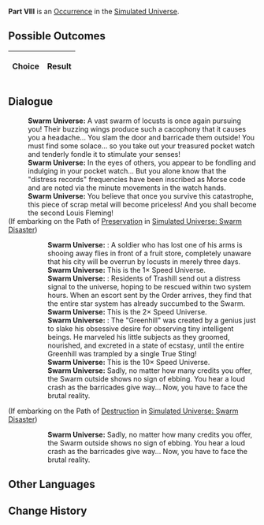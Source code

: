 {{Simulated Universe Event Infobox
|title         = Part VIII
|image         = 1.png
|type          =
|domains_su    = 
|domains_ext   = 
|domains_swarm = 
|domains_gng   = 
|requirements  =
|prev          = 
|next          = 
|indexRewards  =
|characters    = 
}}
'''Part VIII''' is an [[Simulated Universe/Occurrence|Occurrence]] in the [[Simulated Universe]].

==Possible Outcomes==
{| class="article-table"
!Choice
!Result

|}

<!--
==Gameplay Notes==

-->
==Dialogue==
{{Dialogue Start}}
:'''Swarm Universe:''' A vast swarm of locusts is once again pursuing you! Their buzzing wings produce such a cacophony that it causes you a headache... You slam the door and barricade them outside! You must find some solace... so you take out your treasured pocket watch and tenderly fondle it to stimulate your senses!
:'''Swarm Universe:''' In the eyes of others, you appear to be fondling and indulging in your pocket watch... But you alone know that the "distress records" frequencies have been inscribed as Morse code and are noted via the minute movements in the watch hands.
:'''Swarm Universe:''' You believe that once you survive this catastrophe, this piece of scrap metal will become priceless! And you shall become the second Louis Fleming!
;(If embarking on the Path of [[Simulated Universe/Paths#Preservation|Preservation]] in [[Simulated Universe: Swarm Disaster]])
:{{SU Special Dialogue|Preservation|Let me hear its voice...|I want to fast-track my progress towards financial freedom!}}
::'''Swarm Universe:''' {{Color|Keyword|A signal from an Elothean city guard}}: A soldier who has lost one of his arms is shooing away flies in front of a fruit store, completely unaware that his city will be overrun by locusts in merely three days.
::'''Swarm Universe:''' This is the 1&times; Speed Universe.
::'''Swarm Universe:''' {{Color|Keyword|A signal from the Synesthesia Center on Trashill}}: Residents of Trashill send out a distress signal to the universe, hoping to be rescued within two system hours. When an escort sent by the Order arrives, they find that the entire star system has already succumbed to the Swarm.
::'''Swarm Universe:''' This is the 2&times; Speed Universe.
::'''Swarm Universe:''' {{Color|Keyword|A signal from the microbes on the potted plant "Greenhill"}}: The "Greenhill" was created by a genius just to slake his obsessive desire for observing tiny intelligent beings. He marveled his little subjects as they groomed, nourished, and excreted in a state of ecstasy, until the entire Greenhill was trampled by a single True Sting!
::'''Swarm Universe:''' This is the 10&times; Speed Universe.
::'''Swarm Universe:''' Sadly, no matter how many credits you offer, the Swarm outside shows no sign of ebbing. You hear a loud crash as the barricades give way... Now, you have to face the brutal reality.
;(If embarking on the Path of [[Simulated Universe/Paths#Destruction|Destruction]] in [[Simulated Universe: Swarm Disaster]])
:{{SU Special Dialogue|Destruction|Break it!|Others' pain shall never become my solace.}}
::'''Swarm Universe:''' Sadly, no matter how many credits you offer, the Swarm outside shows no sign of ebbing. You hear a loud crash as the barricades give way... Now, you have to face the brutal reality.
{{Dialogue End}}

==Other Languages==
{{Other Languages
|en   = Part VIII
|zhs  = 其八
|zht  = 其八
|ja   = その8
|ko   = VIII
|es   = Parte VIII
|fr   = Partie&nbsp;VIII
|ru   = VIII
|th   = ตอน 8
|vi   = Phần 8
|de   = Teil 8
|id   = Bagian VIII
|pt   = Parte VIII
}}

==Change History==
{{Change History|<!--unknown-->}}
